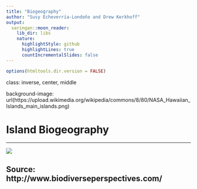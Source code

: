 ```yaml
---
title: "Biogeography"
author: "Susy Echeverría-Londoño and Drew Kerkhoff"
output:
  xaringan::moon_reader:
    lib_dir: libs
    nature:
      highlightStyle: github
      highlightLines: true
      countIncrementalSlides: false
---
```


```r
options(htmltools.dir.version = FALSE)
```

class: inverse, center, middle

background-image: url(https://upload.wikimedia.org/wikipedia/commons/8/80/NASA_Hawaiian_Islands_main_islands.png)

# Island Biogeography

---


![](http://www.biodiverseperspectives.com/wp-content/uploads/2014/04/Slide1.jpg)

Source: http://www.biodiverseperspectives.com/
---


